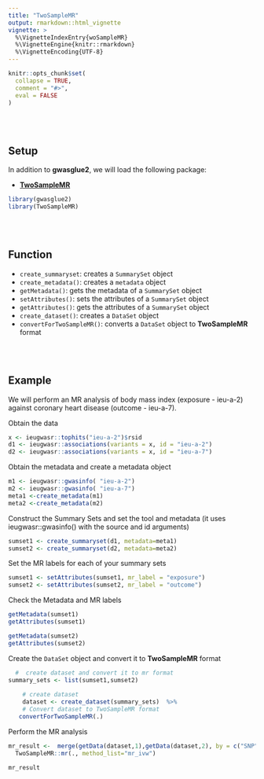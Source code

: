 ```yaml
---
title: "TwoSampleMR"
output: rmarkdown::html_vignette
vignette: >
  %\VignetteIndexEntry{woSampleMR}
  %\VignetteEngine{knitr::rmarkdown}
  %\VignetteEncoding{UTF-8}
---
```


```r
knitr::opts_chunk$set(
  collapse = TRUE,
  comment = "#>",
  eval = FALSE
)
```


<br>
<br>


## Setup
In addition to **gwasglue2**, we will load the following package:

- [**TwoSampleMR**](https://mrcieu.github.io/TwoSampleMR/)

```r
library(gwasglue2)
library(TwoSampleMR)
```


<br>
<br>

## Function
* `create_summaryset`: creates a `SummarySet` object
* `create_metadata()`: creates a `metadata` object
* `getMetadata()`: gets the metadata of a `SummarySet` object
* `setAttributes()`: sets the attributes of a `SummarySet` object
* `getAttributes()`: gets the attributes of a `SummarySet` object
* `create_dataset()`: creates a `DataSet` object
* `convertForTwoSampleMR()`: converts a `DataSet` object to **TwoSampleMR** format

<br>
<br>

## Example

We will perform an MR analysis of body mass index (exposure - ieu-a-2) against coronary heart disease (outcome - ieu-a-7).

Obtain the data

```r
x <- ieugwasr::tophits("ieu-a-2")$rsid
d1 <- ieugwasr::associations(variants = x, id = "ieu-a-2")
d2 <- ieugwasr::associations(variants = x, id = "ieu-a-7")
```

Obtain the metadata and create a metadata object

```r
m1 <- ieugwasr::gwasinfo( "ieu-a-2")
m2 <- ieugwasr::gwasinfo( "ieu-a-7")
meta1 <-create_metadata(m1)
meta2 <-create_metadata(m2)

```
Construct the Summary Sets and set the tool and metadata (it uses ieugwasr::gwasinfo() with the source and id arguments)

```r
sumset1 <- create_summaryset(d1, metadata=meta1)
sumset2 <- create_summaryset(d2, metadata=meta2)

```

Set the MR labels for each of your summary sets

```r
sumset1 <- setAttributes(sumset1, mr_label = "exposure")
sumset2 <- setAttributes(sumset2, mr_label = "outcome")

```


Check the Metadata and MR labels

```r
getMetadata(sumset1)
getAttributes(sumset1)

getMetadata(sumset2)
getAttributes(sumset2)
```


Create the `DataSet` object and convert it to **TwoSampleMR** format

```r

  #  create dataset and convert it to mr format
summary_sets <- list(sumset1,sumset2)
 
    # create dataset
    dataset <- create_dataset(summary_sets)  %>%
    # Convert dataset to TwoSampleMR format
   convertForTwoSampleMR(.)

```



Perform the MR analysis
```r
mr_result <-  merge(getData(dataset,1),getData(dataset,2), by = c("SNP", "mr_keep"))  %>%
  TwoSampleMR::mr(., method_list="mr_ivw")

mr_result

```

